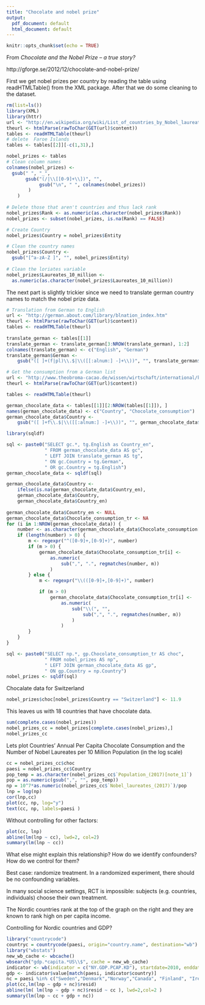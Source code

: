 ```yaml
---
title: "Chocolate and nobel prize"
output:
  pdf_document: default
  html_document: default
---
```



```r
knitr::opts_chunk$set(echo = TRUE)
```

From *Chocolate and the Nobel Prize – a true story?*

http://gforge.se/2012/12/chocolate-and-nobel-prize/

First we get nobel prizes per country by reading the table using readHTMLTable() from the XML package. After that we do some cleaning to the dataset.

```r
rm(list=ls())
library(XML)
library(httr)
url <- "http://en.wikipedia.org/wiki/List_of_countries_by_Nobel_laureates_per_capita"
theurl <- htmlParse(rawToChar(GET(url)$content))
tables <- readHTMLTable(theurl)
# delete  Faroe Islands
tables <- tables[[2]][-c(1,31),]

nobel_prizes <- tables
# Clean column names
colnames(nobel_prizes) <- 
  gsub(" ", "_", 
       gsub("(/|\\[[0-9]+\\])", "", 
            gsub("\n", " ", colnames(nobel_prizes))
        )
    )
 
# Delete those that aren't countries and thus lack rank
nobel_prizes$Rank <- as.numeric(as.character(nobel_prizes$Rank))
nobel_prizes <- subset(nobel_prizes, is.na(Rank) == FALSE)

# Create Country
nobel_prizes$Country = nobel_prizes$Entity

# Clean the country names
nobel_prizes$Country <- 
  gsub("[^a-zA-Z ]", "", nobel_prizes$Entity)
 
# Clean the loriates variable
nobel_prizes$Laureates_10_million <- 
  as.numeric(as.character(nobel_prizes$Laureates_10_million))

```

The next part is slightly trickier since we need to translate german country names to match the nobel prize data.

```r
# Translation from German to English
url <- "http://german.about.com/library/blnation_index.htm"
theurl <- htmlParse(rawToChar(GET(url)$content))
tables <- readHTMLTable(theurl)
 
translate_german <- tables[[1]]
translate_german <- translate_german[3:NROW(translate_german), 1:2]
colnames(translate_german) <- c("English", "German")
translate_german$German <- 
    gsub("([ ]+(f|pl)\\.$|\\([[:alnum:] -]+\\))", "", translate_german$German)

# Get the consumption from a German list
url <- "http://www.theobroma-cacao.de/wissen/wirtschaft/international/konsum"
theurl <- htmlParse(rawToChar(GET(url)$content))

tables <- readHTMLTable(theurl)

german_chocolate_data <- tables[[1]][2:NROW(tables[[1]]), ]
names(german_chocolate_data) <- c("Country", "Chocolate_consumption")
german_chocolate_data$Country <- 
    gsub("([ ]+f\\.$|\\([[:alnum:] -]+\\))", "", german_chocolate_data$Country)

library(sqldf)

sql <- paste0("SELECT gc.*, tg.English as Country_en",
              " FROM german_chocolate_data AS gc", 
              " LEFT JOIN translate_german AS tg", 
              " ON gc.Country = tg.German",
              " OR gc.Country = tg.English")
german_chocolate_data <- sqldf(sql)

german_chocolate_data$Country <- 
    ifelse(is.na(german_chocolate_data$Country_en), 
    german_chocolate_data$Country, 
    german_chocolate_data$Country_en)
    
german_chocolate_data$Country_en <- NULL
german_chocolate_data$Chocolate_consumption_tr <- NA
for (i in 1:NROW(german_chocolate_data)) {
    number <- as.character(german_chocolate_data$Chocolate_consumption[i])
    if (length(number) > 0) {
        m <- regexpr("^([0-9]+,[0-9]+)", number)
        if (m > 0) {
            german_chocolate_data$Chocolate_consumption_tr[i] <- 
                as.numeric(
                    sub(",", ".", regmatches(number, m))
                )
        } else {
            m <- regexpr("\\(([0-9]+,[0-9]+)", number)

            if (m > 0) 
                german_chocolate_data$Chocolate_consumption_tr[i] <- 
                    as.numeric(
                        sub("\\(", "", 
                            sub(",", ".", regmatches(number, m))
                        )
                    )
        }
    }
}

sql <- paste0("SELECT np.*, gp.Chocolate_consumption_tr AS choc",
              " FROM nobel_prizes AS np", 
              " LEFT JOIN german_chocolate_data AS gp", 
              " ON gp.Country = np.Country")
nobel_prizes <- sqldf(sql)
```

Chocalate data  for Switzerland

```r
nobel_prizes$choc[nobel_prizes$Country == "Switzerland"] <- 11.9
```

This leaves us with 18 countries that have chocolate data. 

```r
sum(complete.cases(nobel_prizes))
nobel_prizes_cc = nobel_prizes[complete.cases(nobel_prizes),]
nobel_prizes_cc
```

Lets plot Countries' Annual Per Capita Chocolate Consumption and the Number of Nobel Laureates per 10 Million Population (in the log scale)

```r
cc = nobel_prizes_cc$choc
paesi = nobel_prizes_cc$Country
pop_temp = as.character(nobel_prizes_cc$`Population_(2017)[note_1]`)
pop = as.numeric(gsub(",", "", pop_temp))
np = 10^7*as.numeric(nobel_prizes_cc$`Nobel_laureates_(2017)`)/pop
lnp = log(np)
cor(lnp,cc)
plot(cc, np, log="y")
text(cc, np, labels=paesi )
```

Without controlling for other factors:

```r
plot(cc, lnp)
abline(lm(lnp ~ cc), lwd=2, col=2)
summary(lm(lnp ~ cc))
```

What else might explain this relationship? 
How do we identify confounders?
How do we control for them? 

Best case: randomize treatment. In a randomized experiment, there
should be no confounding variables.

In many social science settings, RCT is
impossible: subjects (e.g. countries, individuals)
choose their own treatment.


The Nordic countries rank at the top of the graph on the right and they are known to rank high on per capita income. 

Controlling for Nordic countries and GDP?

```r
library("countrycode")
countryc = countrycode(paesi, origin="country.name", destination="wb")
library("wbstats")
new_wb_cache <- wbcache()
wbsearch("gdp.*capita.*US\\$", cache = new_wb_cache)
indicator <- wb(indicator = c("NY.GDP.PCAP.KD"), startdate=2010, enddate=2010, country = countryc) 
gdp <- indicator$value[match(paesi, indicator$country)]
nc = paesi %in% c("Sweden","Denmark","Norway","Canada", "Finland", "Ireland","Austria","Switzerland", "Germany", "Belgium")*1
plot(cc,lm(lnp ~ gdp + nc)$resid)
abline(lm( lm(lnp ~ gdp + nc)$resid ~ cc ), lwd=2,col=2 )
summary(lm(lnp ~ cc + gdp + nc))
```


